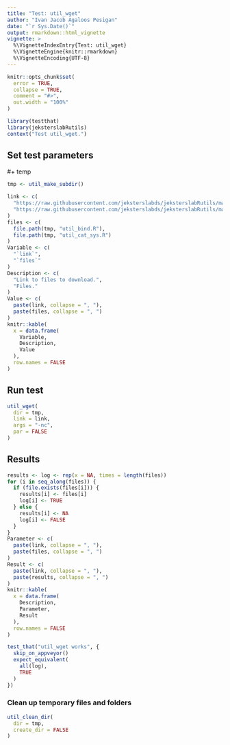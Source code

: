 ```yaml
---
title: "Test: util_wget"
author: "Ivan Jacob Agaloos Pesigan"
date: "`r Sys.Date()`"
output: rmarkdown::html_vignette
vignette: >
  %\VignetteIndexEntry{Test: util_wget}
  %\VignetteEngine{knitr::rmarkdown}
  %\VignetteEncoding{UTF-8}
---
```



```r
knitr::opts_chunk$set(
  error = TRUE,
  collapse = TRUE,
  comment = "#>",
  out.width = "100%"
)
```



```r
library(testthat)
library(jeksterslabRutils)
context("Test util_wget.")
```


## Set test parameters

#+ temp

```r
tmp <- util_make_subdir()
```



```r
link <- c(
  "https://raw.githubusercontent.com/jeksterslabds/jeksterslabRutils/master/R/util_bind.R",
  "https://raw.githubusercontent.com/jeksterslabds/jeksterslabRutils/master/R/util_cat_sys.R"
)
files <- c(
  file.path(tmp, "util_bind.R"),
  file.path(tmp, "util_cat_sys.R")
)
Variable <- c(
  "`link`",
  "`files`"
)
Description <- c(
  "Link to files to download.",
  "Files."
)
Value <- c(
  paste(link, collapse = ", "),
  paste(files, collapse = ", ")
)
knitr::kable(
  x = data.frame(
    Variable,
    Description,
    Value
  ),
  row.names = FALSE
)
```


## Run test


```r
util_wget(
  dir = tmp,
  link = link,
  args = "-nc",
  par = FALSE
)
```


## Results


```r
results <- log <- rep(x = NA, times = length(files))
for (i in seq_along(files)) {
  if (file.exists(files[i])) {
    results[i] <- files[i]
    log[i] <- TRUE
  } else {
    results[i] <- NA
    log[i] <- FALSE
  }
}
Parameter <- c(
  paste(link, collapse = ", "),
  paste(files, collapse = ", ")
)
Result <- c(
  paste(link, collapse = ", "),
  paste(results, collapse = ", ")
)
knitr::kable(
  x = data.frame(
    Description,
    Parameter,
    Result
  ),
  row.names = FALSE
)
```



```r
test_that("util_wget works", {
  skip_on_appveyor()
  expect_equivalent(
    all(log),
    TRUE
  )
})
```


### Clean up temporary files and folders


```r
util_clean_dir(
  dir = tmp,
  create_dir = FALSE
)
```

